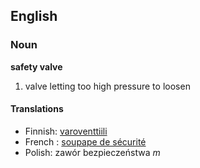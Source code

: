 ==English==
===Noun===
'''safety valve'''
#valve letting too high pressure to loosen

====Translations====
*Finnish: [[varoventtiili]]
*French : [[soupape de sécurité]]
*Polish: zawór bezpieczeństwa ''m''